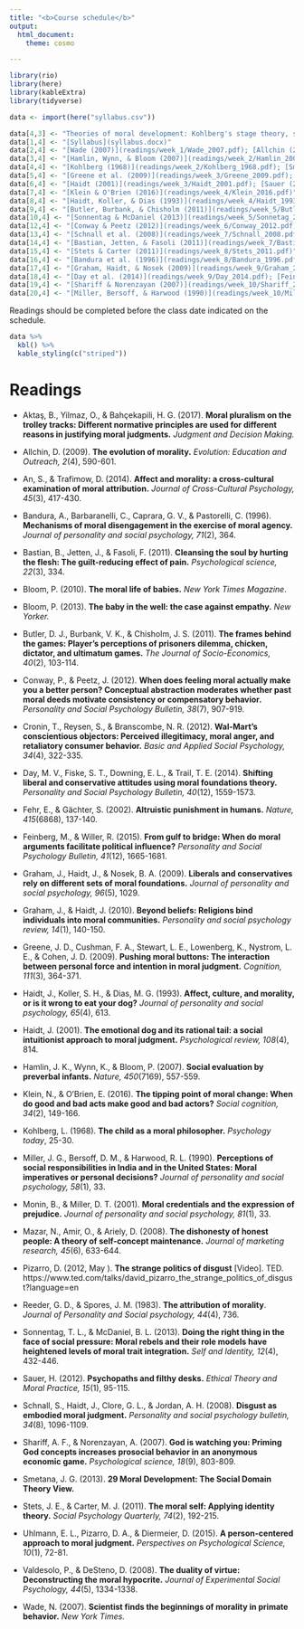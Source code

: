```yaml
---
title: "<b>Course schedule</b>"
output:
  html_document:
    theme: cosmo

---
```


```r
library(rio)
library(here)
library(kableExtra)
library(tidyverse)

data <- import(here("syllabus.csv"))

data[4,3] <- "Theories of moral development: Kohlberg's stage theory, social domain theory"
data[1,4] <- "[Syllabus](syllabus.docx)"
data[2,4] <- "[Wade (2007)](readings/week_1/Wade_2007.pdf); [Allchin (2009)](readings/week_1/Allchin_2009.pdf)"
data[3,4] <- "[Hamlin, Wynn, & Bloom (2007)](readings/week_2/Hamlin_2007.pdf); [Bloom (2010)](readings/week_2/Bloom_2010.pdf)"
data[4,4] <- "[Kohlberg (1968)](readings/week_2/Kohlberg_1968.pdf); [Smetana (2013)](readings/week_2/Smetana_2014.pdf)"
data[5,4] <- "[Greene et al. (2009)](readings/week_3/Greene_2009.pdf); [Aktas, Yilmaz, & Bahcekapili (2017)](readings/week_3/Aktas_2017.pdf)"
data[6,4] <- "[Haidt (2001)](readings/week_3/Haidt_2001.pdf); [Sauer (2012)](readings/week_3/Sauer_2012.pdf)"
data[7,4] <- "[Klein & O'Brien (2016)](readings/week_4/Klein_2016.pdf)"
data[8,4] <- "[Haidt, Koller, & Dias (1993)](readings/week_4/Haidt_1993.pdf); [Uhlmann et al. (2015)](readings/week_4/Uhlmann_2015.pdf)"
data[9,4] <- "[Butler, Burbank, & Chisholm (2011)](readings/week_5/Butler_2011.pdf); [Fehr & Gachter (2002)](readings/week_5/Fehr_2002.pdf)"
data[10,4] <- "[Sonnentag & McDaniel (2013)](readings/week_5/Sonnetag_2013.pdf); [Monin & Miller (2001)](readings/week_5/Monin_2001.pdf)"
data[12,4] <- "[Conway & Peetz (2012)](readings/week_6/Conway_2012.pdf); [Valdesolo & DeSteno (2008)](readings/week_6/Valdesolo_2008.pdf)"
data[13,4] <- "[Schnall et al. (2008)](readings/week_7/Schnall_2008.pdf); [Cronin, Reysen, & Branscombe (2012)](readings/week_7/Cronin_2012.pdf)"
data[14,4] <- "[Bastian, Jetten, & Fasoli (2011)](readings/week_7/Bastian_2011.pdf); [Bloom (2013)](readings/week_7/Bloom_2013.pdf)"
data[15,4] <- "[Stets & Carter (2011)](readings/week_8/Stets_2011.pdf)"
data[16,4] <- "[Bandura et al. (1996)](readings/week_8/Bandura_1996.pdf); [Mazar, Amir, & Ariely (2008)](readings/week_8/Mazar_2005.pdf)"
data[17,4] <- "[Graham, Haidt, & Nosek (2009)](readings/week_9/Graham_2009.pdf); [Pizarro (2012)](https://www.ted.com/talks/david_pizarro_the_strange_politics_of_disgust?language=en)"
data[18,4] <- "[Day et al. (2014)](readings/week_9/Day_2014.pdf); [Feinberg & Willer (2015)](readings/week_9/Feinberg_2015.pdf)"
data[19,4] <- "[Shariff & Norenzayan (2007)](readings/week_10/Shariff_2007.pdf); [Graham & Haidt (2010)](readings/week_10/Graham_2010.pdf)"
data[20,4] <- "[Miller, Bersoff, & Harwood (1990)](readings/week_10/Miller_1990.pdf); [An & Trafimow (2014)](readings/week_10/An_2014.pdf)"

```



Readings should be completed before the class date indicated on the schedule. 


```r

data %>% 
  kbl() %>% 
  kable_styling(c("striped"))
```




# Readings

- Aktaş, B., Yilmaz, O., & Bahçekapili, H. G. (2017). **Moral pluralism on the trolley tracks: Different normative principles are used for different reasons in justifying moral judgments.** *Judgment and Decision Making.*

- Allchin, D. (2009). **The evolution of morality.** *Evolution: Education and Outreach, 2*(4), 590-601.

- An, S., & Trafimow, D. (2014). **Affect and morality: a cross-cultural examination of moral attribution.** *Journal of Cross-Cultural Psychology, 45*(3), 417-430.

- Bandura, A., Barbaranelli, C., Caprara, G. V., & Pastorelli, C. (1996). **Mechanisms of moral disengagement in the exercise of moral agency.** *Journal of personality and social psychology, 71*(2), 364.

- Bastian, B., Jetten, J., & Fasoli, F. (2011). **Cleansing the soul by hurting the flesh: The guilt-reducing effect of pain.** *Psychological science, 22*(3), 334.

- Bloom, P. (2010). **The moral life of babies.** *New York Times Magazine*.

- Bloom, P. (2013). **The baby in the well: the case against empathy.** *New Yorker.*

- Butler, D. J., Burbank, V. K., & Chisholm, J. S. (2011). **The frames behind the games: Player's perceptions of prisoners dilemma, chicken, dictator, and ultimatum games.** *The Journal of Socio-Economics, 40*(2), 103-114.

- Conway, P., & Peetz, J. (2012). **When does feeling moral actually make you a better person? Conceptual abstraction moderates whether past moral deeds motivate consistency or compensatory behavior.** *Personality and Social Psychology Bulletin, 38*(7), 907-919.

- Cronin, T., Reysen, S., & Branscombe, N. R. (2012). **Wal-Mart's conscientious objectors: Perceived illegitimacy, moral anger, and retaliatory consumer behavior.** *Basic and Applied Social Psychology, 34*(4), 322-335.

- Day, M. V., Fiske, S. T., Downing, E. L., & Trail, T. E. (2014). **Shifting liberal and conservative attitudes using moral foundations theory.** *Personality and Social Psychology Bulletin, 40*(12), 1559-1573.

- Fehr, E., & Gächter, S. (2002). **Altruistic punishment in humans.** *Nature, 415*(6868), 137-140.

- Feinberg, M., & Willer, R. (2015). **From gulf to bridge: When do moral arguments facilitate political influence?** *Personality and Social Psychology Bulletin, 41*(12), 1665-1681.

- Graham, J., Haidt, J., & Nosek, B. A. (2009). **Liberals and conservatives rely on different sets of moral foundations.** *Journal of personality and social psychology, 96*(5), 1029.

- Graham, J., & Haidt, J. (2010). **Beyond beliefs: Religions bind individuals into moral communities.** *Personality and social psychology review, 14*(1), 140-150.

- Greene, J. D., Cushman, F. A., Stewart, L. E., Lowenberg, K., Nystrom, L. E., & Cohen, J. D. (2009). **Pushing moral buttons: The interaction between personal force and intention in moral judgment.** *Cognition, 111*(3), 364-371.

- Haidt, J., Koller, S. H., & Dias, M. G. (1993). **Affect, culture, and morality, or is it wrong to eat your dog?** *Journal of personality and social psychology, 65*(4), 613.

- Haidt, J. (2001). **The emotional dog and its rational tail: a social intuitionist approach to moral judgment.** *Psychological review, 108*(4), 814.

- Hamlin, J. K., Wynn, K., & Bloom, P. (2007). **Social evaluation by preverbal infants.** *Nature, 450*(7169), 557-559.

- Klein, N., & O'Brien, E. (2016). **The tipping point of moral change: When do good and bad acts make good and bad actors?** *Social cognition, 34*(2), 149-166.

- Kohlberg, L. (1968). **The child as a moral philosopher.** *Psychology today*, 25-30. 

- Miller, J. G., Bersoff, D. M., & Harwood, R. L. (1990). **Perceptions of social responsibilities in India and in the United States: Moral imperatives or personal decisions?** *Journal of personality and social psychology, 58*(1), 33.

- Monin, B., & Miller, D. T. (2001). **Moral credentials and the expression of prejudice.** *Journal of personality and social psychology, 81*(1), 33.

- Mazar, N., Amir, O., & Ariely, D. (2008). **The dishonesty of honest people: A theory of self-concept maintenance.** *Journal of marketing research, 45*(6), 633-644.

- Pizarro, D. (2012, May ). **The strange politics of disgust** [Video]. TED. https://www.ted.com/talks/david_pizarro_the_strange_politics_of_disgust?language=en

- Reeder, G. D., & Spores, J. M. (1983). **The attribution of morality**. *Journal of Personality and Social psychology, 44*(4), 736.

- Sonnentag, T. L., & McDaniel, B. L. (2013). **Doing the right thing in the face of social pressure: Moral rebels and their role models have heightened levels of moral trait integration.** *Self and Identity, 12*(4), 432-446.

- Sauer, H. (2012). **Psychopaths and filthy desks.** *Ethical Theory and Moral Practice, 15*(1), 95-115.

- Schnall, S., Haidt, J., Clore, G. L., & Jordan, A. H. (2008). **Disgust as embodied moral judgment.** *Personality and social psychology bulletin, 34*(8), 1096-1109.

- Shariff, A. F., & Norenzayan, A. (2007). **God is watching you: Priming God concepts increases prosocial behavior in an anonymous economic game.** *Psychological science, 18*(9), 803-809.

- Smetana, J. G. (2013). **29 Moral Development: The Social Domain Theory View.**

- Stets, J. E., & Carter, M. J. (2011). **The moral self: Applying identity theory.** *Social Psychology Quarterly, 74*(2), 192-215.

- Uhlmann, E. L., Pizarro, D. A., & Diermeier, D. (2015). **A person-centered approach to moral judgment.** *Perspectives on Psychological Science, 10*(1), 72-81.

- Valdesolo, P., & DeSteno, D. (2008). **The duality of virtue: Deconstructing the moral hypocrite.** *Journal of Experimental Social Psychology, 44*(5), 1334-1338.

- Wade, N. (2007). **Scientist finds the beginnings of morality in primate behavior.** *New York Times.*
